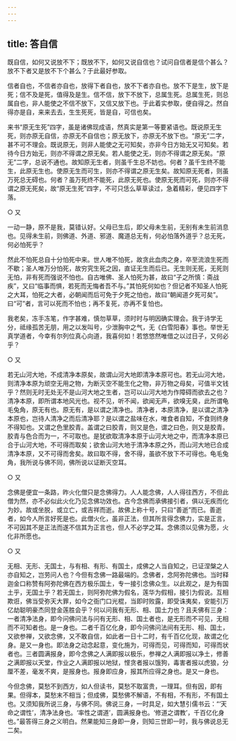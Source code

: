 ```yaml
---
---
---
```

title: 答自信
---

既自信，如何又说放不下；既放不下，如何又说自信也？试问自信者是信个甚么？放不下者又是放不下个甚么？于此最好参取。

信者自也，不信者亦自也，放得下者自也，放不下者亦自也。放不下是生，放下是死；信不及是死，值得及是生。信不信，放下不放下，总属生死。总属生死，则总属自也，非人能使之不信不放下，又信又放下也。于此着实参取，便自得之。然自得亦是自，来来去去，生生死死，皆是自，可信也矣。

来书“原无生死”四字，虽是诸佛现成语，然真实是第一等要紧语也。既说原无生死，则亦原无自信，亦原无不自信也；原无放下，亦原无不放下也。“原无”二字，甚不可不理会。既说原无，则非人能使之无可知矣，亦非今日方始无又可知矣。若待今日方始无，则亦不得谓之原无矣。若人能使之无，则亦不得谓之原无矣。“原无”二字，总说不通也。故知原无生者，则虽千生总不妨也。何者？虽千生终不能生，此原无生也。使原无生而可生，则亦不得谓之原无生矣。故知原无死者，则虽万死总无碍也。何者？虽万死终不能死，此原无死也。使原无死而可死，则亦不得谓之原无死矣，故“原无生死”四字，不可只恁么草草读过，急着精彩，便见四字下落。

○ 又

一动一静，原不是我，莫错认好。父母已生后，即父母未生前，无别有未生前消息也。见得未生前，则佛道、外道、邪道、魔道总无有，何必怕落外道乎？总无死，何必怕死乎？

然此不怕死总自十分怕死中来。世人唯不怕死，故贪此血肉之身，卒至流浪生死而不歇；圣人唯万分怕死，故穷究生死之因，直证无生而后已。无生则无死，无死则无怕，非有死而强说不怕也。自古唯佛、圣人怕死为甚，故曰“子之所慎：斋战疾”，又曰“临事而惧，若死而无悔者吾不与。”其怕死何如也？但记者不知圣人怕死之大耳，怕死之大者，必朝闻而后可免于夕死之怕也，故曰“朝闻道夕死可矣”。曰“可”者，言可以死而不怕也；再不复死，亦再不复怕也。

我老矣，冻手冻笔，作字甚难，慎勿草草，须时时与明因确实理会。我于诗学无分，祗缘孤苦无朋，用之以发叫号，少泄胸中之气，无《白雪阳春》事也。举世无真学道者，今幸有尔列位真心向道，我喜何如！若悠悠然唯借之以过日子，又何必乎？

○ 又

若无山河大地，不成清净本原矣，故谓山河大地即清净本原可也。若无山河大地，则清净本原为顽空无用之物，为断灭空不能生化之物，非万物之母矣，可值半文钱乎？然则无时无处无不是山河大地之生者，岂可以山河大地为作障碍而欲去之也？清净本原，即所谓本地风光也。视不见，听不闻，欲闻无声，欲嗅无臭，此所谓龟毛兔角，原无有也。原无有，是以谓之清净也。清净者，本原清净，是以谓之清净本原也，岂待人清净之而后清净耶？是以谓之盐味在水，唯食者自知，不食则终身不得知也。又谓之色里胶青。盖谓之曰胶青，则又是色，谓之曰色，则又是胶青。胶青与色合而为一，不可取也。是犹欲取清净本原于山河大地之中，而清净本原已合于山河大地，不可得而取矣；欲舍山河大地于清净本原之外，而山河大地已合成清净本原，又不可得而舍矣。故曰取不得，舍不得，虽欲不放下不可得也。龟毛兔角，我所说与佛不同，佛所说以证断灭空耳。

○ 又

念佛是便宜一条路，昨火化僧只是念佛得力。人人能念佛，人人得往西方，不但此僧为然，亦不必似此火化乃见念佛功效也。古今念佛而承佛接引者，俱以无疾而化为妙。故或坐脱，或立亡，或吉祥而逝。故佛上称十号，只曰“善逝”而已。善逝者，如今人所言好死是也。此僧火化，虽非正法，但其所言得念佛力，实是正言，不可因其不是正法而遂不信其为正言也，但人不必学之耳。念佛须以见佛为愿，火化非所愿也。

○ 又

无相、无形、无国土，与有相、有形、有国土，成佛之人当自知之，已证涅槃之人亦自知之，岂劳问人也？今但有念佛一路最端的。念佛者，念阿弥陀佛也。当时释迦金口称赞有阿弥陀佛在西方极乐国土，专一接引念佛众生。以此观之，是为有国土乎，无国土乎？若无国土，则阿弥陀佛为假名，莲华为假相，接引为假说。互相欺诳，佛当受弥天大罪，如今之衙门口光棍，当即时败露，即受诛夷矣，安能引万亿劫聪明豪杰同登金莲胜会乎？何以问我有无形、相、国土力也？且夫佛有三身：一者清净法身，即今问佛问法与问有无形、相、国土者也，是无形而不可见，无相而不可知者也。是一身也。二者千百亿化身，即今问佛问法间有无形、相、国土，又欲参禅，又欲念佛，又不敢自信，如此者一日十二时，有千百亿化现，故谓之化身。是又一身也。即法身之动念起意，变化施为，可得而见，可得而知，可得而状者也。三者圆满报身，即今念佛之人满即报以极乐，参禅之人满即报以净土，修善之满即报以天堂，作业之人满即报以地狱，悭贪者报以饿狗，毒害者报以虎狼，分厘不差，毫发不爽，是报身也。报身即应身，报其所应得之身也。是又一身也。

今但念佛，莫愁不到西方，如人但读书，莫愁不取富贵，一理耳。但有因，即有果。但得本，莫愁末不相当；但成佛，莫愁佛不解语，不有相，不有形，不有国土也。又须知我所说三身，与佛不同。佛说三身，一时具足，如大慧引儒书云：“‘天命之谓性’，清净法身也。‘率性之谓道’，圆满报身也。‘修道之谓教’，千百亿化身也。”最答得三身之义明白。然果能知三身即一身，则知三世即一时，我与佛说总无二矣。